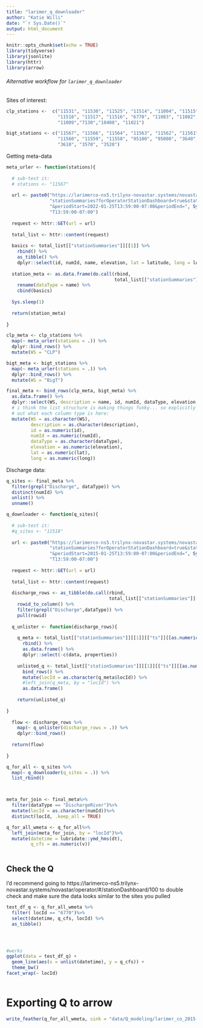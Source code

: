 ```yaml
---
title: "larimer_q_downloader"
author: "Katie Willi"
date: "`r Sys.Date()`"
output: html_document
---
```


```r
knitr::opts_chunk$set(echo = TRUE)
library(tidyverse)
library(jsonlite)
library(httr)
library(arrow)
```

###### Alternative workflow for `larimer_q_downloader`

Sites of interest:
```r
clp_stations <-  c("11531", "11530", "11525", "11514", "11004", "11515",
                   "11518", "11517", "11516", "6770", "11083", "11082",
                   "11009","7130","10408", "11021")

bigt_stations <- c("11567", "11566", "11564", "11563", "11562", "11561",
                   "11560", "11559", "11558", "95100", "95000", "3640",
                   "3610", "3570", "3520")
```

Getting meta-data
```r
meta_urler <- function(stations){
  
  # sub-test it:
  # stations <- "11567"
  
  url <- paste0("https://larimerco-ns5.trilynx-novastar.systems/novastar/data/api/v1/",
                "stationSummaries?forOperatorStationDashboard=true&stationNumId=", stations, 
                "&periodStart=2022-01-25T13:59:00-07:00&periodEnd=", Sys.Date(),
                "T13:59:00-07:00")
  
  request <- httr::GET(url = url)
  
  total_list <- httr::content(request)
  
  basics <- total_list[["stationSummaries"]][[1]] %>% 
    rbind() %>% 
    as_tibble() %>%
    dplyr::select(id, numId, name, elevation, lat = latitude, long = longitude)
  
  station_meta <- as.data.frame(do.call(rbind, 
                                        total_list[["stationSummaries"]][[1]][["dataTypes"]] )) %>%
    rename(dataType = name) %>%
    cbind(basics)
  
  Sys.sleep(1)  
  
  return(station_meta)
  
}

clp_meta <- clp_stations %>%
  map(~ meta_urler(stations = .)) %>%
  dplyr::bind_rows() %>%
  mutate(WS = "CLP")

bigt_meta <- bigt_stations %>%
  map(~ meta_urler(stations = .)) %>%
  dplyr::bind_rows() %>%
  mutate(WS = "BigT")

final_meta <- bind_rows(clp_meta, bigt_meta) %>% 
  as.data.frame() %>%
  dplyr::select(WS, description = name, id, numId, dataType, elevation, lat, long) %>%
  # i think the list structure is making things funky... so explicitly calling 
  # out what each column type is here:
  mutate(WS = as.character(WS),
         description = as.character(description),
         id = as.numeric(id),
         numId = as.numeric(numId),
         dataType = as.character(dataType),
         elevation = as.numeric(elevation),
         lat = as.numeric(lat),
         long = as.numeric(long)) 
```

Discharge data:
```r
q_sites <- final_meta %>%
  filter(grepl("Discharge", dataType)) %>%
  distinct(numId) %>%
  unlist() %>%
  unname()

q_downloader <- function(q_sites){
  
  # sub-test it:
  #q_sites <- "11518"
  
  url <- paste0("https://larimerco-ns5.trilynx-novastar.systems/novastar/data/api/v1/",
                "stationSummaries?forOperatorStationDashboard=true&stationNumId=", q_sites,
                "&periodStart=2015-01-25T13:59:00-07:00&periodEnd=", Sys.Date(),
                "T13:59:00-07:00")
  
  request <- httr::GET(url = url)
  
  total_list <- httr::content(request)
  
  discharge_rows <- as_tibble(do.call(rbind, 
                                      total_list[["stationSummaries"]][[1]][["ts"]])) %>%
    rowid_to_column() %>%
    filter(grepl("Discharge",dataType)) %>%
    pull(rowid)
  
  q_unlister <- function(discharge_rows){
    
    q_meta <- total_list[["stationSummaries"]][[1]][["ts"]][[as.numeric(discharge_rows)]] %>%
      rbind() %>%
      as.data.frame() %>%
      dplyr::select(-c(data, properties))
    
    unlisted_q <- total_list[["stationSummaries"]][[1]][["ts"]][[as.numeric(discharge_rows)]][["data"]] %>%
      bind_rows() %>%
      mutate(locId = as.character(q_meta$locId)) %>%
      #left_join(q_meta, by = "locId") %>%
      as.data.frame()
  
    return(unlisted_q)
    
}
  
  flow <- discharge_rows %>%
    map(~ q_unlister(discharge_rows = .)) %>%
    dplyr::bind_rows()
  
  return(flow)
  
}

q_for_all <- q_sites %>%
  map(~ q_downloader(q_sites = .)) %>%
  list_rbind()



meta_for_join <- final_meta%>%
  filter(dataType == "DischargeRiver")%>%
  mutate(locId = as.character(numId))%>%
  distinct(locId, .keep_all = TRUE)

q_for_all_wmeta <- q_for_all%>%
  left_join(meta_for_join, by = "locId")%>%
  mutate(datetime = lubridate::ymd_hms(dt),
         q_cfs = as.numeric(v)) 
  
```

## Check the Q

I'd recommend going to https://larimerco-ns5.trilynx-novastar.systems/novastar/operator/#/stationDashboard/100
to double check and make sure the data looks similar to the sites you pulled

```r
test_df_q <- q_for_all_wmeta %>%
  filter( locId == "6770")%>%
  select(datetime, q_cfs, locId) %>%
  as_tibble()




#werks
ggplot(data = test_df_q) +
  geom_line(aes(x = unlist(datetime), y = q_cfs)) +
  theme_bw() 
facet_wrap(~ locId)



```

# Exporting Q to arrow
```r

write_feather(q_for_all_wmeta, sink = "data/Q_modeling/larimer_co_2015-01-25_2023-01-30")

```


